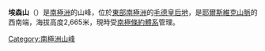 {{coord|72|14|S|2|23|E|display=title}}

'''埃森山'''（{{lang-en|Von Essen Mountain}}）是[[南極洲|南極洲]]的山峰，位於[[東部南極洲|東部南極洲]]的[[毛德皇后地|毛德皇后地]]，是[[耶爾斯維克山脈|耶爾斯維克山脈]]的西南端，海拔高度2,665米，現時受[[南極條約體系|南極條約體系]]管理。

{{Antarctica-geo-stub}}
[[Category:南極洲山峰|Category:南極洲山峰]]